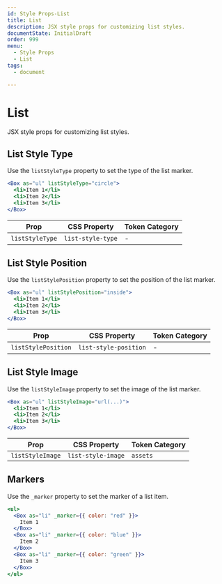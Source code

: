 ```yaml
---
id: Style Props-List
title: List
description: JSX style props for customizing list styles.
documentState: InitialDraft
order: 999
menu:
  - Style Props
  - List
tags:
  - document

---
```



# List

JSX style props for customizing list styles.

## List Style Type

Use the `listStyleType` property to set the type of the list marker.

```jsx
<Box as="ul" listStyleType="circle">
  <li>Item 1</li>
  <li>Item 2</li>
  <li>Item 3</li>
</Box>
```

| Prop            | CSS Property      | Token Category |
| --------------- | ----------------- | -------------- |
| `listStyleType` | `list-style-type` | -              |

## List Style Position

Use the `listStylePosition` property to set the position of the list marker.

```jsx
<Box as="ul" listStylePosition="inside">
  <li>Item 1</li>
  <li>Item 2</li>
  <li>Item 3</li>
</Box>
```

| Prop                | CSS Property          | Token Category |
| ------------------- | --------------------- | -------------- |
| `listStylePosition` | `list-style-position` | -              |

## List Style Image

Use the `listStyleImage` property to set the image of the list marker.

```jsx
<Box as="ul" listStyleImage="url(...)">
  <li>Item 1</li>
  <li>Item 2</li>
  <li>Item 3</li>
</Box>
```

| Prop             | CSS Property       | Token Category |
| ---------------- | ------------------ | -------------- |
| `listStyleImage` | `list-style-image` | `assets`       |

## Markers

Use the `_marker` property to set the marker of a list item.

```jsx /_marker/
<ul>
  <Box as="li" _marker={{ color: "red" }}>
    Item 1
  </Box>
  <Box as="li" _marker={{ color: "blue" }}>
    Item 2
  </Box>
  <Box as="li" _marker={{ color: "green" }}>
    Item 3
  </Box>
</ul>
```
